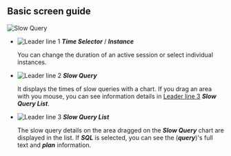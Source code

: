 ## Basic screen guide

![Slow Query](/img/db-slow-query.png)

-   ![Leader line 1](/img/number-01.png) **_Time Selector_** / **_Instance_**

    You can change the duration of an active session or select individual instances.

-   ![Leader line 2](/img/number-02.png) **_Slow Query_**

    It displays the times of slow queries with a chart. If you drag an area with you mouse, you can see information details in [Leader line 3](/img/number-03.png) **_Slow Query List_**.

-   ![Leader line 3](/img/number-03.png) **_Slow Query List_**

    The slow query details on the area dragged on the **_Slow Query_** chart are displayed in the list. If **_SQL_** is selected, you can see the (**_query_**)'s full text and **_plan_** information.
